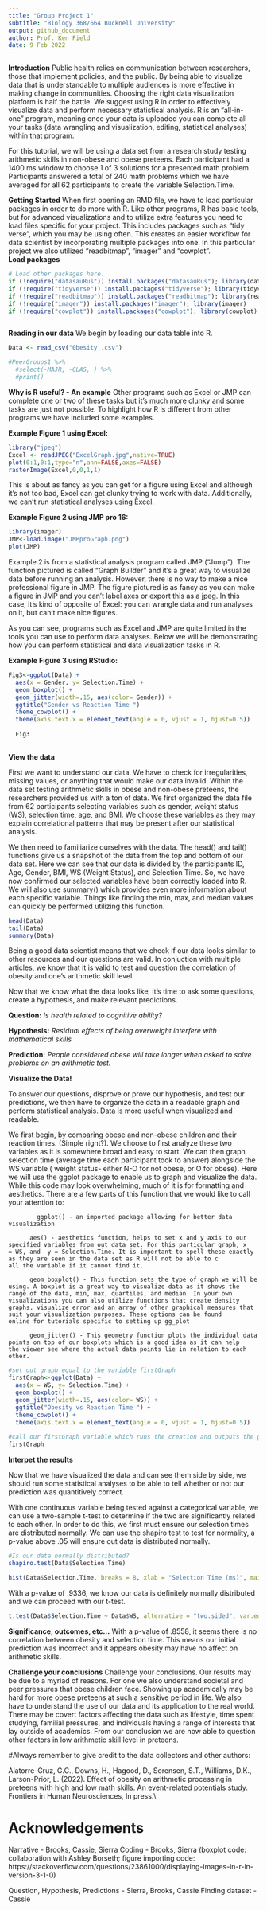 ```yaml
---
title: "Group Project 1"
subtitle: "Biology 368/664 Bucknell University"
output: github_document
author: Prof. Ken Field
date: 9 Feb 2022
---
```

**Introduction**
Public health relies on communication between researchers, those that implement policies, and the public. By being able to visualize data that is understandable to multiple audiences is more effective in making change in communities. Choosing the right data visualization platform is half the battle. We suggest using R in order to effectively visualize data and perform necessary statistical analysis. R is an "all-in-one" program, meaning once your data is uploaded you can complete all your tasks (data wrangling and visualization, editing,  statistical analyses) within that program. 

For this tutorial, we  will be using a data set from a research study testing arithmetic skills in non-obese and obese preteens. Each participant had a 1400 ms window to choose 1 of 3 solutions for a presented math problem. Participants answered a total of 240 math problems which we have averaged for all 62 participants to create the variable Selection.Time. 

**Getting Started**
When first opening an RMD file, we have to load particular packages in order to do more with R. Like other programs, R has basic tools, but for advanced visualizations and to utilize extra features you need to  load files specific for your project. This includes  packages such as “tidy verse”, which you may be using often. This creates an easier workflow for data scientist by incorporating multiple packages into one. In this particular project we also utilized “readbitmap”, “imager” and “cowplot”.  
**Load packages**
```r
# Load other packages here.
if (!require("datasauRus")) install.packages("datasauRus"); library(datasauRus)
if (!require("tidyverse")) install.packages("tidyverse"); library(tidyverse)
if (!require("readbitmap")) install.packages("readbitmap"); library(readbitmap)
if (!require("imager")) install.packages("imager"); library(imager)
if (!require("cowplot")) install.packages("cowplot"); library(cowplot)
```

```r

```

**Reading in our data**
We begin by loading our data table into R.
```r
Data <- read_csv("0besity .csv")

#PeerGroups1 %>% 
  #select(-MAJR, -CLAS, ) %>%
  #print()
```

**Why is R useful? - An example**
Other programs such as Excel or JMP can complete one or two of these tasks but it’s much more clunky and some tasks are just not possible. To highlight how R is different from other programs we have included some examples. 

**Example Figure 1 using Excel:**
```r
library("jpeg")
Excel <- readJPEG("ExcelGraph.jpg",native=TRUE)
plot(0:1,0:1,type="n",ann=FALSE,axes=FALSE)
rasterImage(Excel,0,0,1,1)

```
This is about as fancy as you can get for a figure using Excel and although it's not too bad, Excel can get clunky trying to work with data. Additionally, we can't run statistical analyses using Excel.

**Example Figure 2 using JMP pro 16:**
```r

library(imager)
JMP<-load.image("JMPproGraph.png")
plot(JMP)

```
Example 2 is from a statistical analysis program called JMP ("Jump"). The function pictured is called "Graph Builder" and it's a great way to visualize data before running an analysis. However, there is no way to make a nice professional figure in JMP. The figure pictured is as fancy as you can make a figure in JMP and you can't label axes or export this as a jpeg. In this case, it's kind of opposite of Excel: you can wrangle data and run analyses on it, but can't make nice figures.

As you can see, programs such as Excel and JMP are quite limited in the tools you can use to perform data analyses. Below we will be demonstrating how you can perform statistical and data visualization tasks in R. 

**Example Figure 3 using RStudio:**
```r

Fig3<-ggplot(Data) +
  aes(x = Gender, y= Selection.Time) +
  geom_boxplot() +
  geom_jitter(width=.15, aes(color= Gender)) +
  ggtitle("Gender vs Reaction Time ") 
  theme_cowplot() +
  theme(axis.text.x = element_text(angle = 0, vjust = 1, hjust=0.5))
  
  Fig3
  
```
**View the data**

First we want to understand our data. We have to check for irregularities, missing values, or anything that would make our data invalid. Within the data set testing arithmetic skills in obese and non-obese preteens, the researchers provided us with a ton of data. We first organized the data file from 62 participants selecting variables such as gender, weight status (WS), selection time, age, and BMI. We choose these variables as they may explain correlational patterns that may be present after our statistical analysis. 

We then  need to familiarize ourselves with the data. The head() and tail() functions give us a snapshot of the data from the top and bottom of our data set. Here we can see that our data is divided by the participants ID, Age, Gender, BMI, WS (Weight Status), and Selection Time. So, we have now confirmed our selected variables have been correctly loaded into R.  We will also use summary() which provides even more information about each specific variable. Things like finding the min, max, and median values can quickly be performed utilizing this function.
```r
head(Data)
tail(Data)
summary(Data)
```

Being a good data scientist means that we  check if our data looks similar to other resources and our questions are valid. In conjuction with multiple articles, we know that it is valid to test and question the correlation of obesity and one’s arithmetic skill level.  

Now that we know what the data looks like, it's time to ask some questions, create a hypothesis, and make relevant predictions. 

**Question:** *Is health related to cognitive ability?*

**Hypothesis:** *Residual effects of being overweight interfere with mathematical skills*

**Prediction:** *People considered obese will take longer when asked to solve problems on an arithmetic test.  *

**Visualize the Data!**

To answer our questions, disprove or prove our hypothesis, and test our predictions, we then have to organize the data in a readable graph and perform statistical analysis. Data is more useful when visualized and readable. 

We first begin, by comparing obese and non-obese children and their reaction times. (Simple right?).  We choose to first analyze these two variables as it is somewhere broad and easy to start. 
 We can then graph selection time (average time each participant took to answer) alongside the WS variable ( weight status-  either N-O for not obese, or O for obese). 
Here we will use the ggplot package to enable us to graph and visualize the data. While this code may look overwhelming, much of it is for formatting and aesthetics. There are a few parts of this function that we would like to call your attention to:

            ggplot() - an imported package allowing for better data visualization

          aes() - aesthetics function, helps to set x and y axis to our specified variables from out data set. For this particular graph, x           = WS, and  y = Selection.Time. It is important to spell these exactly as they are seen in the data set as R will not be able to c           all the variable if it cannot find it. 

          geom_boxplot() - This function sets the type of graph we will be using. A boxplot is a great way to visualize data as it shows the          range of the data, min, max, quartiles, and median. In your own visualizations you can also utilize functions that create density            graphs, visualize error and an array of other graphical measures that suit your visualization purposes. These options can be found           online for tutorials specific to setting up gg_plot

          geom_jitter() - This geometry function plots the individual data points on top of our boxplots which is a good idea as it can help          the viewer see where the actual data points lie in relation to each other.



```r
#set out graph equal to the variable firstGraph
firstGraph<-ggplot(Data) +
  aes(x = WS, y= Selection.Time) +
  geom_boxplot() +
  geom_jitter(width=.15, aes(color= WS)) +
  ggtitle("Obesity vs Reaction Time ") +
  theme_cowplot() +
  theme(axis.text.x = element_text(angle = 0, vjust = 1, hjust=0.5))
  
#call our firstGraph variable which runs the creation and outputs the graph
firstGraph

```


**Interpet the results**

Now that we have visualized the data and can see them side by side, we should run some statistical analyses to be able to tell whether or not our prediction was quantitively correct. 

With one continuous variable being tested against a categorical variable, we can use a two-sample t-test to determine if the two are significantly related to each other. In order to do this, we first must ensure our selection times are distributed normally. We can use the shapiro test to test for normality, a p-value above .05 will ensure out data is distributed normally.

```r
#Is our data normally distributed?
shapiro.test(Data$Selection.Time)

hist(Data$Selection.Time, breaks = 8, xlab = "Selection Time (ms)", main = "Histogram of Selection Time", col = "light blue")
```
With a p-value of .9336, we know our data is definitely normally distributed and we can proceed with our t-test.

```r

t.test(Data$Selection.Time ~ Data$WS, alternative = "two.sided", var.equal = FALSE)

```


**Significance, outcomes, etc...**
With a p-value of .8558, it seems there is no correlation between obesity and selection time. This means our initial prediction was incorrect and it appears obesity may have no affect on arithmetic skills.

**Challenge your conclusions**
Challenge your conclusions. 
Our results may be due to a myriad of reasons. For one we also understand societal and peer pressures that obese children face. Showing up academically may be hard for more obese preteens at such a sensitive period in life. We also have to understand the use of our data and its application to the real world. There may be covert factors affecting the data such as lifestyle, time spent studying, familial pressures, and individuals having a range of interests that lay outside of academics. From our conclusion we are now able to question other factors in low arithmetic skill level in preteens. 



#Always remember to give credit to the data collectors and other authors: 


Alatorre-Cruz, G.C., Downs, H., Hagood, D., Sorensen, S.T.,  Williams, D.K., Larson-Prior, L. (2022). Effect of obesity on arithmetic processing in preteens with high and low math skills. An event-related potentials study. Frontiers in Human Neurosciences, In press.\\

# Acknowledgements
Narrative - Brooks, Cassie, Sierra
Coding - Brooks, Sierra (boxplot code: collaboration with Ashley Borseth; figure importing code: https://stackoverflow.com/questions/23861000/displaying-images-in-r-in-version-3-1-0)

Question, Hypothesis, Predictions - Sierra, Brooks, Cassie
Finding dataset - Cassie
